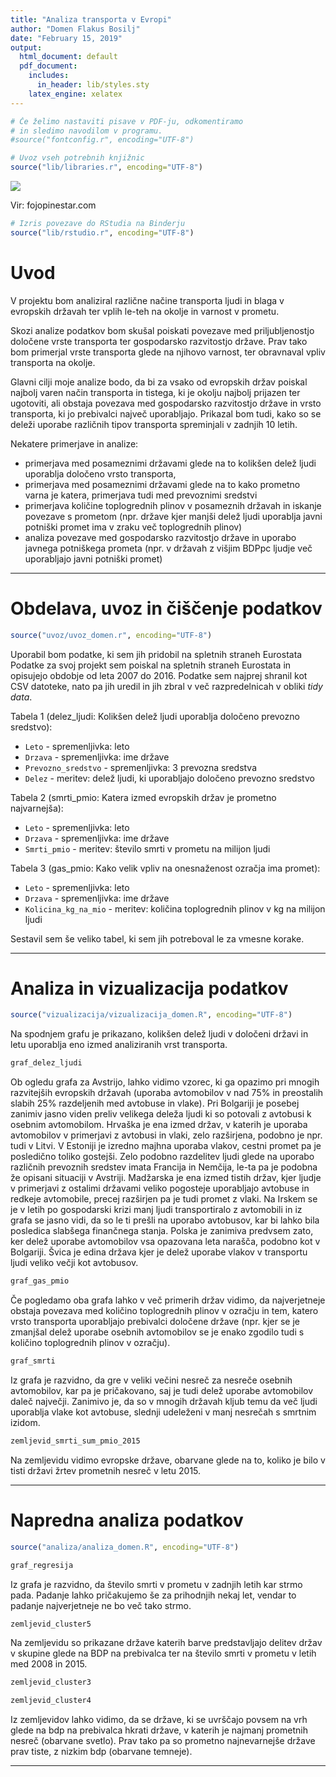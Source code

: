 ```yaml
---
title: "Analiza transporta v Evropi"
author: "Domen Flakus Bosilj"
date: "February 15, 2019"
output:
  html_document: default
  pdf_document:
    includes:
      in_header: lib/styles.sty
    latex_engine: xelatex
---
```


```r
# Če želimo nastaviti pisave v PDF-ju, odkomentiramo
# in sledimo navodilom v programu.
#source("fontconfig.r", encoding="UTF-8")

# Uvoz vseh potrebnih knjižnic
source("lib/libraries.r", encoding="UTF-8")
```

![](http://fojopinestar.com/images/image_contact.png)

Vir: fojopinestar.com

```r
# Izris povezave do RStudia na Binderju
source("lib/rstudio.r", encoding="UTF-8")
```

# Uvod

V projektu bom analiziral različne načine transporta ljudi in blaga v evropskih državah ter vplih le-teh na okolje in varnost v prometu.

Skozi analize podatkov bom skušal poiskati povezave med priljubljenostjo določene vrste transporta ter gospodarsko razvitostjo države. Prav tako bom primerjal vrste transporta glede na njihovo varnost, ter obravnaval vpliv transporta na okolje.

Glavni cilji moje analize bodo, da bi za vsako od evropskih držav poiskal najbolj varen način transporta in tistega, ki je okolju najbolj prijazen ter ugotoviti, ali obstaja povezava med gospodarsko razvitostjo države in vrsto transporta, ki jo prebivalci največ uporabljajo. Prikazal bom tudi, kako so se deleži uporabe različnih tipov transporta spreminjali v zadnjih 10 letih.

Nekatere primerjave in analize:

- primerjava med posameznimi državami glede na to kolikšen delež ljudi uporablja določeno vrsto transporta,
- primerjava med posameznimi državami glede na to kako prometno varna je katera, primerjava tudi med prevoznimi sredstvi
- primerjava količine toplogrednih plinov v posameznih državah in iskanje povezave s prometom (npr. države kjer manjši delež ljudi uporablja javni potniški promet ima v zraku več toplogrednih plinov)
- analiza povezave med gospodarsko razvitostjo države in uporabo javnega potniškega prometa (npr. v državah z višjim BDPpc ljudje več uporabljajo javni potniški promet)

***

# Obdelava, uvoz in čiščenje podatkov

```r
source("uvoz/uvoz_domen.r", encoding="UTF-8")
```

Uporabil bom podatke, ki sem jih pridobil na spletnih straneh Eurostata 
Podatke za svoj projekt sem poiskal na spletnih straneh Eurostata in opisujejo obdobje od leta 2007 do 2016. Podatke sem najprej shranil kot CSV datoteke, nato pa jih uredil in jih zbral v več razpredelnicah v obliki *tidy data*.

Tabela 1 (delez_ljudi: Kolikšen delež ljudi uporablja določeno prevozno sredstvo):

- `Leto` - spremenljivka: leto
- `Drzava` - spremenljivka: ime države
- `Prevozno_sredstvo` - spremenljivka: 3 prevozna sredstva
- `Delez` - meritev: delež ljudi, ki uporabljajo določeno prevozno sredstvo

Tabela 2 (smrti_pmio: Katera izmed evropskih držav je prometno najvarnejša):

- `Leto` - spremenljivka: leto
- `Drzava` - spremenljivka: ime države
- `Smrti_pmio` - meritev: število smrti v prometu na milijon ljudi
  
Tabela 3 (gas_pmio: Kako velik vpliv na onesnaženost ozračja ima promet):

- `Leto` - spremenljivka: leto
- `Drzava` - spremenljivka: ime države
- `Kolicina_kg_na_mio` - meritev: količina toplogrednih plinov v kg na milijon ljudi


Sestavil sem še veliko tabel, ki sem jih potreboval le za vmesne korake.


***

# Analiza in vizualizacija podatkov

```r
source("vizualizacija/vizualizacija_domen.R", encoding="UTF-8")
```


Na spodnjem grafu je prikazano, kolikšen delež ljudi v določeni državi in letu uporablja eno izmed analiziranih vrst transporta.

```r
graf_delez_ljudi
```

Ob ogledu grafa za Avstrijo, lahko vidimo vzorec, ki ga opazimo pri mnogih razvitejših evropskih državah (uporaba avtomobilov v nad 75% in preostalih slabih 25% razdeljenih med avtobuse in vlake).
Pri Bolgariji je posebej zanimiv jasno viden preliv velikega deleža ljudi ki so potovali z avtobusi k osebnim avtomobilom.
Hrvaška je ena izmed držav, v katerih je uporaba avtomobilov v primerjavi z avtobusi in vlaki, zelo razširjena, podobno je npr. tudi v Litvi.
V Estoniji je izredno majhna uporaba vlakov, cestni promet pa je posledično toliko gostejši.
Zelo podobno razdelitev ljudi glede na uporabo različnih prevoznih sredstev imata Francija in Nemčija, le-ta pa je podobna že opisani situaciji v Avstriji.
Madžarska je ena izmed tistih držav, kjer ljudje v primerjavi z ostalimi državami veliko pogosteje uporabljajo avtobuse in redkeje avtomobile, precej razširjen pa je tudi promet z vlaki.
Na Irskem se je v letih po gospodarski krizi manj ljudi transportiralo z avtomobili in iz grafa se jasno vidi, da so le ti prešli na uporabo avtobusov, kar bi lahko bila posledica slabšega finančnega stanja.
Polska je zanimiva predvsem zato, ker delež uporabe avtomobilov vsa opazovana leta narašča, podobno kot v Bolgariji.
Švica je edina država kjer je delež uporabe vlakov v transportu ljudi veliko večji kot avtobusov.

```r
graf_gas_pmio
```

Če pogledamo oba grafa lahko v več primerih držav vidimo, da najverjetneje obstaja povezava med količino toplogrednih plinov v ozračju in tem, katero vrsto transporta uporabljajo prebivalci določene države (npr. kjer se je zmanjšal delež uporabe osebnih avtomobilov se je enako zgodilo tudi s količino toplogrednih plinov v ozračju).


```r
graf_smrti
```

Iz grafa je razvidno, da gre v veliki večini nesreč za nesreče osebnih avtomobilov, kar pa je pričakovano, saj je tudi delež uporabe avtomobilov daleč največji. Zanimivo je, da so v mnogih državah kljub temu da več ljudi uporablja vlake kot avtobuse, slednji udeleženi v manj nesrečah s smrtnim izidom.


```r

zemljevid_smrti_sum_pmio_2015
```

Na zemljevidu vidimo evropske države, obarvane glede na to, koliko je bilo v tisti državi žrtev prometnih nesreč v letu 2015.

***

# Napredna analiza podatkov

```r
source("analiza/analiza_domen.R", encoding="UTF-8")
```

```r

graf_regresija
```

Iz grafa je razvidno, da število smrti v prometu v zadnjih letih kar strmo pada. Padanje lahko pričakujemo še za prihodnjih nekaj let, vendar to padanje najverjetneje ne bo več tako strmo.


```r
zemljevid_cluster5
```

Na zemljevidu so prikazane države katerih barve predstavljajo delitev držav v skupine glede na BDP na prebivalca ter na število smrti v prometu v letih med 2008 in 2015.


```r
zemljevid_cluster3
```

```r
zemljevid_cluster4
```

Iz zemljevidov lahko vidimo, da se države, ki se uvrščajo povsem na vrh glede na bdp na prebivalca hkrati države, v katerih je najmanj prometnih nesreč (obarvane svetlo). Prav tako pa so prometno najnevarnejše države prav tiste, z nizkim bdp (obarvane temneje). 

***